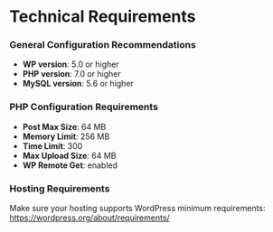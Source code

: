 # Technical Requirements

### General Configuration Recommendations
- **WP version**: 5.0 or higher
- **PHP version**: 7.0 or higher
- **MySQL version**: 5.6 or higher

### PHP Configuration Requirements
- **Post Max Size**: 64 MB
- **Memory Limit**: 256 MB
- **Time Limit**: 300
- **Max Upload Size**: 64 MB
- **WP Remote Get**: enabled

### Hosting Requirements
Make sure your hosting supports WordPress minimum requirements: https://wordpress.org/about/requirements/
